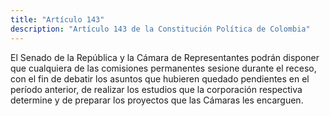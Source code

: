 ```yaml
---
title: "Artículo 143"
description: "Artículo 143 de la Constitución Política de Colombia"
---
```


El Senado de la República y la Cámara de Representantes podrán disponer que cualquiera de las comisiones permanentes sesione durante el receso, con el fin de debatir los asuntos que hubieren quedado pendientes en el período anterior, de realizar los estudios que la corporación respectiva determine y de preparar los proyectos que las Cámaras les encarguen.
